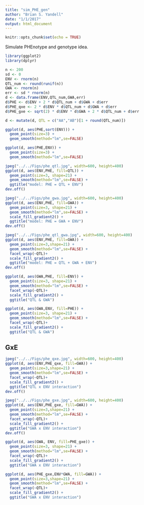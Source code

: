 ```yaml
---
title: "sim_PHE_gen"
author: "Brian S. Yandell"
date: "1/1/2017"
output: html_document
---
```


```r
knitr::opts_chunk$set(echo = TRUE)
```

Simulate PHEnotype and genotype idea.

```r
library(ggplot2)
library(dplyr)
```

```r
n <- 200
sd <- 0
ENV <- rnorm(n)
QTL_num <- round(runif(n))
GWA <- rnorm(n)
err <- sd * rnorm(n)
d <- data.frame(ENV,QTL_num,GWA,err)
d$PHE <- d$ENV + 2 * d$QTL_num + d$GWA + d$err
d$PHE_qxe <- 2 * d$ENV * d$QTL_num + d$GWA + d$err
d$PHE_gxe <- sqrt(2) * d$ENV * d$GWA + 2 * d$QTL_num + d$err
```

```r
d <- mutate(d, QTL = c("AA","AB")[1 + round(QTL_num)])
```

```r
ggplot(d, aes(PHE,sort(ENV))) +
  geom_point(size=3) +
  geom_smooth(method="lm",se=FALSE)
```


```r
ggplot(d, aes(PHE,ENV)) +
  geom_point(size=3) +
  geom_smooth(method="lm",se=FALSE)
```


```r
jpeg("../../Figs/phe_qtl.jpg", width=600, height=400)
ggplot(d, aes(ENV,PHE, fill=QTL)) +
  geom_point(size=3, shape=21) +
  geom_smooth(method="lm",se=FALSE) +
  ggtitle("model: PHE = QTL + ENV")
dev.off()
```

```r
jpeg("../../Figs/phe_gwa.jpg", width=600, height=400)
ggplot(d, aes(ENV,PHE, fill=GWA)) +
  geom_point(size=3, shape=21) +
  geom_smooth(method="lm",se=FALSE) +
  scale_fill_gradient2() +
  ggtitle("model: PHE = GWA + ENV")
dev.off()
```

```r
jpeg("../../Figs/phe_qtl_gwa.jpg", width=600, height=400)
ggplot(d, aes(ENV,PHE, fill=GWA)) +
  geom_point(size=3,shape=21) +
  geom_smooth(method="lm",se=FALSE) +
  facet_wrap(~QTL)+
  scale_fill_gradient2() +
  ggtitle("model: PHE = QTL + GWA + ENV")
dev.off()
```

```r
ggplot(d, aes(GWA,PHE, fill=ENV)) +
  geom_point(size=3, shape=21) +
  geom_smooth(method="lm",se=FALSE) +
  facet_wrap(~QTL)+
  scale_fill_gradient2() +
  ggtitle("QTL & GWA")
```

```r
ggplot(d, aes(GWA,ENV, fill=PHE)) +
  geom_point(size=3, shape=21) +
  geom_smooth(method="lm",se=FALSE) +
  facet_wrap(~QTL)+
  scale_fill_gradient2() +
  ggtitle("QTL & GWA")
```

## GxE

```r
jpeg("../../Figs/phe_qxe.jpg", width=600, height=400)
ggplot(d, aes(ENV,PHE_qxe, fill=GWA)) +
  geom_point(size=3,shape=21) +
  geom_smooth(method="lm",se=FALSE) +
  facet_wrap(~QTL)+
  scale_fill_gradient2() +
  ggtitle("QTL x ENV interaction")
dev.off()
```

```r
jpeg("../../Figs/phe_gxe.jpg", width=600, height=400)
ggplot(d, aes(ENV,PHE_gxe, fill=GWA)) +
  geom_point(size=3,shape=21) +
  geom_smooth(method="lm",se=FALSE) +
  facet_wrap(~QTL)+
  scale_fill_gradient2() +
  ggtitle("GWA x ENV interaction")
dev.off()
```

```r
ggplot(d, aes(GWA, ENV, fill=PHE_gxe)) +
  geom_point(size=3, shape=21) +
  geom_smooth(method="lm",se=FALSE) +
  facet_wrap(~QTL)+
  scale_fill_gradient2() +
  ggtitle("GWA x ENV interaction")
```

```r
ggplot(d, aes(PHE_gxe,ENV*GWA, fill=GWA)) +
  geom_point(size=3,shape=21) +
  geom_smooth(method="lm",se=FALSE) +
  facet_wrap(~QTL)+
  scale_fill_gradient2() +
  ggtitle("GWA x ENV interaction")
```
